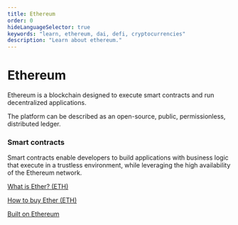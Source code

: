 ```yaml
---
title: Ethereum
order: 0
hideLanguageSelector: true
keywords: "learn, ethereum, dai, defi, cryptocurrencies"
description: "Learn about ethereum."
---
```


# Ethereum

Ethereum is a blockchain designed to execute smart contracts and run decentralized applications.

The platform can be described as an open-source, public, permissionless, distributed ledger.

### Smart contracts

Smart contracts enable developers to build applications with business logic that execute in a trustless environment, while leveraging the high availability of the Ethereum network.

<List>

[What is Ether? (ETH)](https://docs.ethhub.io/ethereum-basics/what-is-ether/)

[How to buy Ether (ETH)](https://docs.ethhub.io/using-ethereum/how-to-buy-ether/)

[Built on Ethereum ](https://docs.ethhub.io/built-on-ethereum/built-on-ethereum/)

</List>

